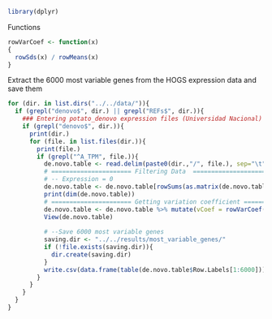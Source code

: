 
```r
library(dplyr)
```

Functions
```r
rowVarCoef <- function(x)
{
  rowSds(x) / rowMeans(x)
}
```

Extract the 6000 most variable genes from the HOGS expression data and save them
```r
for (dir. in list.dirs("../../data/")){
  if (grepl("denovo$", dir.) || grepl("REFs$", dir.)){
    ### Entering potato_denovo expression files (Universidad Nacional)
    if (grepl("denovo$", dir.)){
      print(dir.)
      for (file. in list.files(dir.)){
        print(file.)
        if (grepl("^A_TPM", file.)){
          de.novo.table <- read.delim(paste0(dir.,"/", file.), sep="\t", header=TRUE, na.strings="") %>% select("Row.Labels", starts_with("A")) 
          # ====================== Filtering Data  ==================================
          # -- Expression = 0
          de.novo.table <- de.novo.table[rowSums(as.matrix(de.novo.table[2:dim(de.novo.table)[2]])) != 0,]
          print(dim(de.novo.table))
          # ====================== Getting variation coefficient ====================
          de.novo.table <- de.novo.table %>% mutate(vCoef = rowVarCoef(as.matrix(across(c(starts_with("A")))))) %>% arrange(desc(vCoef))
          View(de.novo.table)
          
          # --Save 6000 most variable genes
          saving.dir <- "../../results/most_variable_genes/"
          if (!file.exists(saving.dir)){
            dir.create(saving.dir)
          }
          write.csv(data.frame(table(de.novo.table$Row.Labels[1:6000])), paste0(saving.dir,"6000.csv"))
        }
      }
    }
  }
}
```

